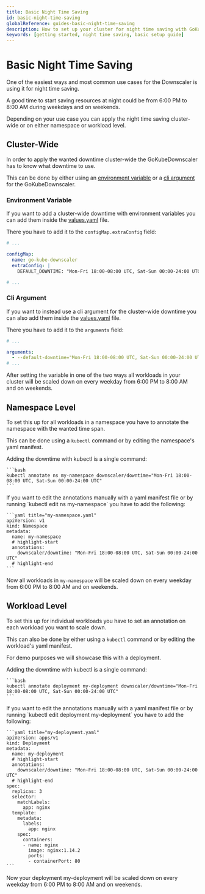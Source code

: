 ```yaml
---
title: Basic Night Time Saving
id: basic-night-time-saving
globalReference: guides-basic-night-time-saving
description: How to set up your cluster for night time saving with GoKubeDownscaler.
keywords: [getting started, night time saving, basic setup guide]
---
```



# Basic Night Time Saving

One of the easiest ways and most common use cases for the Downscaler is using it for night time saving.

A good time to start saving resources at night could be from 6:00 PM to 8:00 AM during weekdays and on weekends.

Depending on your use case you can apply the night time saving cluster-wide or on either namespace or workload level.

## Cluster-Wide

In order to apply the wanted downtime cluster-wide the GoKubeDownscaler has to know what downtime to use.

This can be done by either using an [environment variable](ref:docs-env-scope) or a [cli argument](ref:docs-cli-scope) for the GoKubeDownscaler.

### Environment Variable

If you want to add a cluster-wide downtime with environment variables
you can add them inside the [values.yaml](repo:deployments/chart/values.yaml) file.

There you have to add it to the `configMap.extraConfig` field:

```yaml title="values.yaml"
# ...

configMap:
  name: go-kube-downscaler
  extraConfig: |
    DEFAULT_DOWNTIME: "Mon-Fri 18:00-08:00 UTC, Sat-Sun 00:00-24:00 UTC"

# ...
```

### Cli Argument

If you want to instead use a cli argument for the cluster-wide downtime
you can also add them inside the [values.yaml](repo:deployments/chart/values.yaml) file.

There you have to add it to the `arguments` field:

```yaml title="values.yaml"
# ...

arguments:
  - --default-downtime="Mon-Fri 18:00-08:00 UTC, Sat-Sun 00:00-24:00 UTC"
# ...
```

After setting the variable in one of the two ways
all workloads in your cluster will be scaled down on every weekday from 6:00 PM to 8:00 AM and on weekends.

## Namespace Level

To set this up for all workloads in a namespace you have to annotate the namespace with the wanted time span.

This can be done using a `kubectl` command or by editing the namespace's yaml manifest.

<Tabs>
  <TabItem value="kubectl" label="kubectl" default>
    Adding the downtime with kubectl is a single command:

    ```bash
    kubectl annotate ns my-namespace downscaler/downtime="Mon-Fri 18:00-08:00 UTC, Sat-Sun 00:00-24:00 UTC"
    ```

  </TabItem>
  <TabItem value="manifest" label="Edit manifest">
    If you want to edit the annotations manually with a yaml manifest file
    or by running `kubectl edit ns my-namespace` you have to add the following:

    ```yaml title="my-namespace.yaml"
    apiVersion: v1
    kind: Namespace
    metadata:
      name: my-namespace
      # highlight-start
      annotations:
        downscaler/downtime: "Mon-Fri 18:00-08:00 UTC, Sat-Sun 00:00-24:00 UTC"
      # highlight-end
    ```

  </TabItem>
</Tabs>

Now all workloads in `my-namespace` will be scaled down on every weekday from 6:00 PM to 8:00 AM
and on weekends.

## Workload Level

To set this up for individual workloads you have to set an annotation on each workload you want to scale down.

This can also be done by either using a `kubectl` command or by editing the workload's yaml manifest.

For demo purposes we will showcase this with a deployment.

<Tabs>
  <TabItem value="kubectl" label="kubectl" default>
    Adding the downtime with kubectl is a single command:

    ```bash
    kubectl annotate deployment my-deployment downscaler/downtime="Mon-Fri 18:00-08:00 UTC, Sat-Sun 00:00-24:00 UTC"
    ```

  </TabItem>
  <TabItem value="manifest" label="Edit manifest">
    If you want to edit the annotations manually with a yaml manifest file
    or by running `kubectl edit deployment my-deployment` you have to add the following:

    ```yaml title="my-deployment.yaml"
    apiVersion: apps/v1
    kind: Deployment
    metadata:
      name: my-deployment
      # highlight-start
      annotations:
        downscaler/downtime: "Mon-Fri 18:00-08:00 UTC, Sat-Sun 00:00-24:00 UTC"
      # highlight-end
    spec:
      replicas: 3
      selector:
        matchLabels:
          app: nginx
      template:
        metadata:
          labels:
            app: nginx
        spec:
          containers:
          - name: nginx
            image: nginx:1.14.2
            ports:
            - containerPort: 80
    ```

  </TabItem>
</Tabs>

Now your deployment my-deployment will be scaled down on every weekday from 6:00 PM to 8:00 AM and on weekends.
